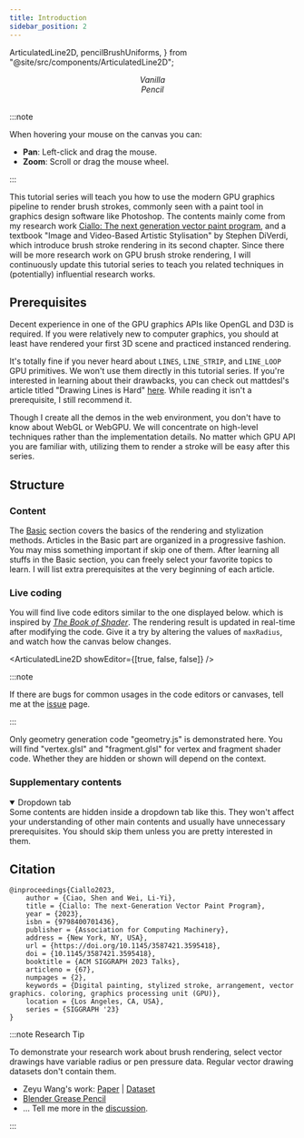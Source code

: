 ```yaml
---
title: Introduction
sidebar_position: 2
---
```


  ArticulatedLine2D,
  pencilBrushUniforms,
} from "@site/src/components/ArticulatedLine2D";

<div className="row row--no-gutters margin-left--xs">
  <div className="col col--6">
    <ArticulatedLine2D />
    <center>
      <em> Vanilla </em>
    </center>
  </div>
  <div className="col col--6">
    <ArticulatedLine2D uniforms={pencilBrushUniforms} />
    <center>
      <em> Pencil </em>
    </center>
  </div>
</div>
<br />

:::note

When hovering your mouse on the canvas you can:

- **Pan**: Left-click and drag the mouse.
- **Zoom**: Scroll or drag the mouse wheel.

:::

This tutorial series will teach you how to use the modern GPU graphics pipeline to render brush strokes,
commonly seen with a paint tool in graphics design software like Photoshop.
The contents mainly come from my research work [Ciallo: The next generation vector paint program][Ciallo],
and a textbook "Image and Video-Based Artistic Stylisation" by Stephen DiVerdi, which introduce brush stroke rendering in its second chapter.
Since there will be more research work on GPU brush stroke rendering,
I will continuously update this tutorial series to teach you related techniques in (potentially) influential research works.

## Prerequisites

Decent experience in one of the GPU graphics APIs like OpenGL and D3D is required.
If you were relatively new to computer graphics, you should at least have rendered your first 3D scene and practiced instanced rendering.

It's totally fine if you never heard about `LINES`, `LINE_STRIP`, and `LINE_LOOP` GPU primitives.
We won't use them directly in this tutorial series.
If you're interested in learning about their drawbacks, you can check out mattdesl's article titled "Drawing Lines is Hard" [here](https://mattdesl.svbtle.com/drawing-lines-is-hard).
While reading it isn't a prerequisite, I still recommend it.

Though I create all the demos in the web environment, you don't have to know about WebGL or WebGPU.
We will concentrate on high-level techniques rather than the implementation details.
No matter which GPU API you are familiar with, utilizing them to render a stroke will be easy after this series.

## Structure

### Content

The [Basic](../category/basics/) section covers the basics of the rendering and stylization methods.
Articles in the Basic part are organized in a progressive fashion.
You may miss something important if skip one of them.
After learning all stuffs in the Basic section, you can freely select your favorite topics to learn.
I will list extra prerequisites at the very beginning of each article.

### Live coding

You will find live code editors similar to the one displayed below. which is inspired by [_The Book of Shader_].
The rendering result is updated in real-time after modifying the code.
Give it a try by altering the values of `maxRadius`, and watch how the canvas below changes.

<ArticulatedLine2D showEditor={[true, false, false]} />

:::note

If there are bugs for common usages in the code editors or canvases, tell me at the [issue](https://github.com/ShenCiao/brush-rendering-tutorial/issues) page.

:::

Only geometry generation code "geometry.js" is demonstrated here.
You will find "vertex.glsl" and "fragment.glsl" for vertex and fragment shader code.
Whether they are hidden or shown will depend on the context.

### Supplementary contents

<details open>
  <summary>Dropdown tab</summary>
Some contents are hidden inside a dropdown tab like this.
They won't affect your understanding of other main contents and usually have unnecessary prerequisites.
You should skip them unless you are pretty interested in them.
</details>

## Citation

```
@inproceedings{Ciallo2023,
    author = {Ciao, Shen and Wei, Li-Yi},
    title = {Ciallo: The next-Generation Vector Paint Program},
    year = {2023},
    isbn = {9798400701436},
    publisher = {Association for Computing Machinery},
    address = {New York, NY, USA},
    url = {https://doi.org/10.1145/3587421.3595418},
    doi = {10.1145/3587421.3595418},
    booktitle = {ACM SIGGRAPH 2023 Talks},
    articleno = {67},
    numpages = {2},
    keywords = {Digital painting, stylized stroke, arrangement, vector graphics. coloring, graphics processing unit (GPU)},
    location = {Los Angeles, CA, USA},
    series = {SIGGRAPH '23}
}
```

:::note Research Tip

To demonstrate your research work about brush rendering, select vector drawings have variable radius or pen pressure data.
Regular vector drawing datasets don't contain them.

- Zeyu Wang's work: [Paper](https://dl.acm.org/doi/10.1145/3450626.3459819) | [Dataset](https://github.com/zachzeyuwang/tracing-vs-freehand)
- [Blender Grease Pencil](https://cloud.blender.org/p/gallery/5b642e25bf419c1042056fc6)
- ... Tell me more in the [discussion](https://github.com/ShenCiao/brush-rendering-tutorial/discussions/1).

:::

[code repository]: https://github.com/ShenCiao/brush-rendering-tutorial
[Ciallo]: https://github.com/ShenCiao/Ciallo
[_The Book of Shader_]: https://thebookofshaders.com/
